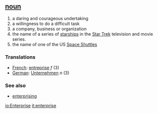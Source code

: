 == [[noun]] ==
# a daring and courageous undertaking
# a willingness to do a difficult task
# a company, business or organization
# the name of a series of [[starship]]s in the [[Star Trek]] television and movie series.
# the name of one of the US [[Space Shuttle]]s

=== Translations ===
*[[French]]: [[entreprise]] ''f'' (3)
*[[German]]: [[Unternehmen]] ''n'' (3)

=== See also ===
*[[enterprising]]

[[io:Enterprise]]
[[it:enterprise]]